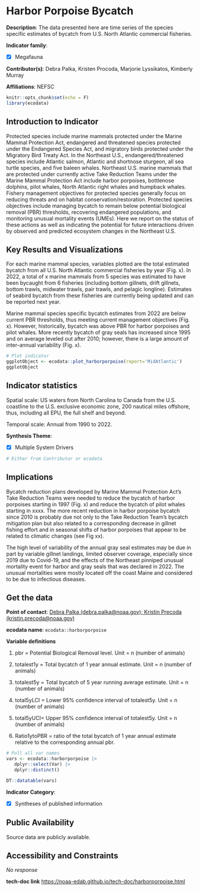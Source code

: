 # Harbor Porpoise Bycatch

**Description**: The data presented here are time series of the species specific estimates of bycatch from U.S. North Atlantic commercial fisheries.

**Indicator family**: 

- [X] Megafauna


**Contributor(s)**: Debra Palka, Kristen Procoda, Marjorie Lyssikatos, Kimberly Murray

**Affiliations**: NEFSC

```{r echo=FALSE}
knitr::opts_chunk$set(echo = F)
library(ecodata)
```
## Introduction to Indicator
Protected species include marine mammals protected under the Marine Mammal Protection Act, endangered and threatened species protected under the Endangered Species Act, and migratory birds protected under the Migratory Bird Treaty Act. In the Northeast U.S., endangered/threatened species include Atlantic salmon, Atlantic and shortnose sturgeon, all sea turtle species, and five baleen whales. Northeast U.S. marine mammals that are protected under currently active Take Reduction Teams under the Marine Mammal Protection Act include harbor porpoises, bottlenose dolphins, pilot whales, North Atlantic right whales and humpback whales. Fishery management objectives for protected species generally focus on reducing threats and on habitat conservation/restoration. Protected species objectives include managing bycatch to remain below potential biological removal (PBR) thresholds, recovering endangered populations, and monitoring unusual mortality events (UMEs). Here we report on the status of these actions as well as indicating the potential for future interactions driven by observed and predicted ecosystem changes in the Northeast U.S.

## Key Results and Visualizations
For each marine mammal species, variables plotted are the total estimated bycatch from all U.S. North Atlantic commercial fisheries by year (Fig. x). In 2022, a total of x marine mammals from 5 species was estimated to have been bycaught from 6 fisheries (including bottom gillnets, drift gillnets, bottom trawls, midwater trawls, pair trawls, and pelagic longline). Estimates of seabird bycatch from these fisheries are currently being updated and can be reported next year. 
Marine mammal species specific bycatch estimates from 2022 are below current PBR thresholds, thus meeting current management objectives (Fig. x). However, historically, bycatch was above PBR for harbor porpoises and pilot whales. More recently bycatch of gray seals has increased since 1995 and on average leveled out after 2010; however, there is a large amount of inter-annual variability (Fig. x).

```{r plot_harborporpoiseMAB}
# Plot indicator
ggplotObject <- ecodata::plot_harborporpoise(report='MidAtlantic')
ggplotObject
```


## Indicator statistics 
Spatial scale: US waters from North Carolina to Canada from the U.S. coastline to the U.S. exclusive economic zone, 200 nautical miles offshore, thus, including all EPU, the full shelf and beyond.

Temporal scale: Annual from 1990 to 2022.

**Synthesis Theme**:

- [X] Multiple System Drivers


```{r autostats_harborporpoise}
# Either from Contributor or ecodata
```

## Implications
Bycatch reduction plans developed by Marine Mammal Protection Act’s Take Reduction Teams were needed to reduce the bycatch of harbor porpoises starting in 1997 (Fig. x) and reduce the bycatch of pilot whales starting in xxxx. The more recent reduction in harbor porpoise bycatch since 2010 is probably due not only to the Take Reduction Team’s bycatch mitigation plan but also related to a corresponding decrease in gillnet fishing effort and in seasonal shifts of harbor porpoises that appear to be related to climatic changes (see Fig xx).
The high level of variability of the annual gray seal estimates may be due in part by variable gillnet landings, limited observer coverage, especially since 2019 due to Covid-19, and the effects of the Northeast pinniped unusual mortality event for harbor and gray seals that was declared in 2022. The unusual mortalities were mostly located off the coast Maine and considered to be due to infectious diseases.

## Get the data

**Point of contact**: [Debra Palka (debra.palka@noaa.gov); Kristin Precoda (kristin.precoda@noaa.gov)](mailto:Debra Palka (debra.palka@noaa.gov); Kristin Precoda (kristin.precoda@noaa.gov)){.email}

**ecodata name**: `ecodata::harborporpoise`

**Variable definitions**

1) pbr = Potential Biological Removal level. Unit = n (number of animals) 
2) totalest1y = Total bycatch of 1 year annual estimate. Unit = n (number of animals) 
3) totalest5y = Total bycatch of 5 year running average estimate. Unit = n (number of animals) 
4) total5yLCI = Lower 95% confidence interval of totalest5y. Unit = n (number of animals) 
5) total5yUCI= Upper 95% confidence interval of totalest5y. Unit = n (number of animals) 
6) Ratio1ytoPBR = ratio of the total bycatch of 1 year annual estimate relative to the corresponding annual pbr.

```{r vars_harborporpoise}
# Pull all var names
vars <- ecodata::harborporpoise |>
   dplyr::select(Var) |>
   dplyr::distinct()

DT::datatable(vars)
```
**Indicator Category**:

- [X] Syntheses of published information


## Public Availability

Source data are publicly available.

## Accessibility and Constraints

_No response_

**tech-doc link**
<https://noaa-edab.github.io/tech-doc/harborporpoise.html>

